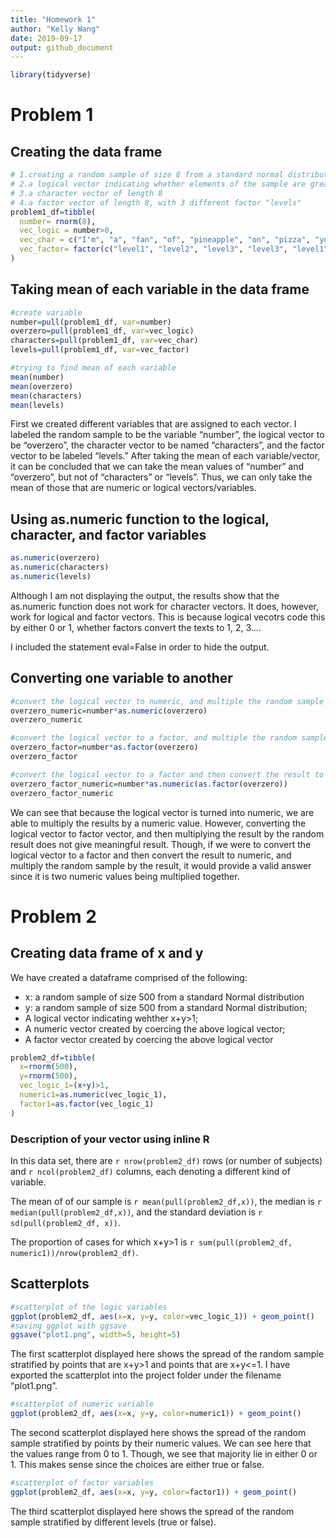 ```yaml
---
title: "Homework 1"
author: "Kelly Wang"
date: 2019-09-17
output: github_document
---
```


```r
library(tidyverse)
```

# Problem 1

## Creating the data frame
````r
# 1.creating a random sample of size 8 from a standard normal distribution
# 2.a logical vector indicating whether elements of the sample are greater than 0
# 3.a character vector of length 8
# 4.a factor vector of length 8, with 3 different factor "levels"
problem1_df=tibble(
  number= rnorm(8),
  vec_logic = number>0,
  vec_char = c("I'm", "a", "fan", "of", "pineapple", "on", "pizza", "yum!"),
  vec_factor= factor(c("level1", "level2", "level3", "level3", "level1", "level2", "level3", "level1"))
)
````
## Taking mean of each variable in the data frame
```` r
#create variable
number=pull(problem1_df, var=number)
overzero=pull(problem1_df, var=vec_logic)
characters=pull(problem1_df, var=vec_char)
levels=pull(problem1_df, var=vec_factor)

#trying to find mean of each variable
mean(number)
mean(overzero)
mean(characters)
mean(levels)

`````
First we created different variables that are assigned to each vector. I labeled the random sample to be the variable "number", the logical vector to be "overzero", the character vector to be named "characters", and the factor vector to be labeled "levels." After taking the mean of each variable/vector, it can be concluded that we can take the mean values of "number" and "overzero", but not of "characters" or "levels". Thus, we can only take the mean of those that are numeric or logical vectors/variables.

## Using as.numeric function to the logical, character, and factor variables
```r
as.numeric(overzero)
as.numeric(characters)
as.numeric(levels)
````
Although I am not displaying the output, the results show that the as.numeric function does not work for character vectors. It does, however, work for logical and factor vectors. This is because logical vecotrs code this by either 0 or 1, whether factors convert the texts to 1, 2, 3....

I included the statement eval=False in order to hide the output.

## Converting one variable to another
```r
#convert the logical vector to numeric, and multiple the random sample by the result
overzero_numeric=number*as.numeric(overzero)
overzero_numeric

#convert the logical vector to a factor, and multiple the random sample by the result
overzero_factor=number*as.factor(overzero)
overzero_factor

#convert the logical vector to a factor and then convert the result to numeric, and multiply the random sample by the result
overzero_factor_numeric=number*as.numeric(as.factor(overzero))
overzero_factor_numeric
```` 
We can see that because the logical vector is turned into numeric, we are able to multiply the results by a numeric value. However, converting the logical vector to factor vector, and then multiplying the result by the random result does not give meaningful result. Though, if we were to convert the logical vector to a factor and then convert the result to numeric, and multiply the random sample by the result, it would provide a valid answer since it is two numeric values being multiplied together. 


# Problem 2
## Creating data frame of x and y
We have created a dataframe comprised of the following:

* x: a random sample of size 500 from a standard Normal distribution
* y: a random sample of size 500 from a standard Normal distribution;
* A logical vector indicating wehther x+y>1;
* A numeric vector created by coercing the above logical vector;
* A factor vector created by coercing the above logical vector
```r
problem2_df=tibble(
  x=rnorm(500),
  y=rnorm(500),
  vec_logic_1=(x+y)>1,
  numeric1=as.numeric(vec_logic_1),
  factor1=as.factor(vec_logic_1)
)
```

### Description of your vector using inline R
In this data set, there are `r nrow(problem2_df)` rows (or number of subjects) and `r ncol(problem2_df)` columns, each denoting a different kind of variable. 

The mean of of our sample is `r mean(pull(problem2_df,x))`, the median is `r median(pull(problem2_df,x))`, and the standard deviation is `r sd(pull(problem2_df, x))`.

The proportion of cases for which x+y>1 is `r sum(pull(problem2_df, numeric1))/nrow(problem2_df)`.

## Scatterplots
```r
#scatterplot of the logic variables
ggplot(problem2_df, aes(x=x, y=y, color=vec_logic_1)) + geom_point()
#saving ggplot with ggsave
ggsave("plot1.png", width=5, height=5)
```
The first scatterplot displayed here shows the spread of the random sample stratified by points that are x+y>1 and points that are x+y<=1. I have exported the scatterplot into the project folder under the filename "plot1.png". 
```r
#scatterplot of numeric variable
ggplot(problem2_df, aes(x=x, y=y, color=numeric1)) + geom_point()
```
The second scatterplot displayed here shows the spread of the random sample stratified by points by their numeric values. We can see here that the values range from 0 to 1. Though, we see that majority lie in either 0 or 1. This makes sense since the choices are either true or false. 
```r
#scatterplot of factor variables
ggplot(problem2_df, aes(x=x, y=y, color=factor1)) + geom_point()
```
The third scatterplot displayed here shows the spread of the random sample stratified by different levels (true or false). 